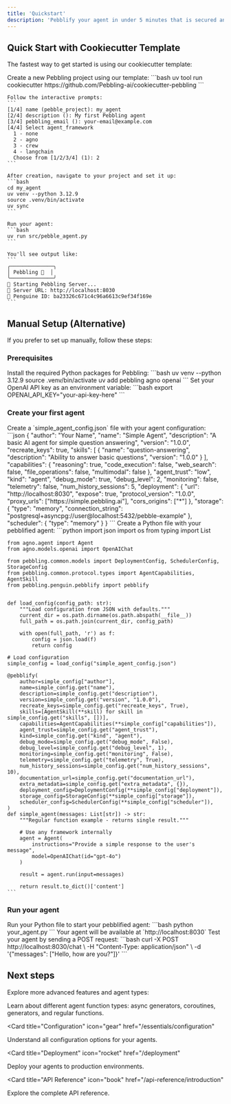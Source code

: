 ```yaml
---
title: 'Quickstart'
description: 'Pebblify your agent in under 5 minutes that is secured and ready to work with other agents.'
---
```


## Quick Start with Cookiecutter Template

The fastest way to get started is using our cookiecutter template:

<AccordionGroup>
  <Accordion icon="cookie-bite" title="Use Cookiecutter Template (Recommended)">
    Create a new Pebbling project using our template:
    ```bash
    uv tool run cookiecutter https://github.com/Pebbling-ai/cookiecutter-pebbling
    ```
    
    Follow the interactive prompts:
    ```
    [1/4] name (pebble_project): my_agent
    [2/4] description (): My first Pebbling agent
    [3/4] pebbling_email (): your-email@example.com
    [4/4] Select agent_framework
      1 - none
      2 - agno
      3 - crew
      4 - langchain
      Choose from [1/2/3/4] (1): 2
    ```
    
    After creation, navigate to your project and set it up:
    ```bash
    cd my_agent
    uv venv --python 3.12.9
    source .venv/bin/activate
    uv sync
    ```
    
    Run your agent:
    ```bash
    uv run src/pebble_agent.py
    ```
    
    You'll see output like:
    ```
    ╭──────────────╮
    │ Pebbling 🐧  │
    ╰──────────────╯
    🚀 Starting Pebbling Server...
    📡 Server URL: http://localhost:8030
    🐧 Penguine ID: ba23326c671c4c96a6613c9ef34f169e
    ```
  </Accordion>
</AccordionGroup>

## Manual Setup (Alternative)

If you prefer to set up manually, follow these steps:

### Prerequisites

<AccordionGroup>
  <Accordion icon="python" title="Install Python dependencies">
    Install the required Python packages for Pebbling:
    ```bash
    uv venv --python 3.12.9
    source .venv/bin/activate
    uv add pebbling agno openai
    ```
  </Accordion>
  <Accordion icon="gear" title="Set up OpenAI API key">
    Set your OpenAI API key as an environment variable:
    ```bash
    export OPENAI_API_KEY="your-api-key-here"
    ```
  </Accordion>
</AccordionGroup>

### Create your first agent

<AccordionGroup>
  <Accordion icon="file-code" title="Create agent configuration">
    Create a `simple_agent_config.json` file with your agent configuration:
    ```json
    {
      "author": "Your Name",
      "name": "Simple Agent",
      "description": "A basic AI agent for simple question answering",
      "version": "1.0.0",
      "recreate_keys": true,
      "skills": [
        {
          "name": "question-answering",
          "description": "Ability to answer basic questions",
          "version": "1.0.0"
        }
      ],
      "capabilities": {
        "reasoning": true,
        "code_execution": false,
        "web_search": false,
        "file_operations": false,
        "multimodal": false
      },
      "agent_trust": "low",
      "kind": "agent",
      "debug_mode": true,
      "debug_level": 2,
      "monitoring": false,
      "telemetry": false,
      "num_history_sessions": 5,
      "deployment": {
        "url": "http://localhost:8030",
        "expose": true,
        "protocol_version": "1.0.0",
        "proxy_urls": ["https://simple.pebbling.ai"],
        "cors_origins": ["*"]
      },
      "storage": {
        "type": "memory",
        "connection_string": "postgresql+asyncpg://user@localhost:5432/pebble-example"
      },
      "scheduler": {
        "type": "memory"
      }
    }
    ```
  </Accordion>
  <Accordion icon="code" title="Create your agent">
    Create a Python file with your pebblified agent:
    ```python
    import json
    import os
    from typing import List

    from agno.agent import Agent
    from agno.models.openai import OpenAIChat

    from pebbling.common.models import DeploymentConfig, SchedulerConfig, StorageConfig
    from pebbling.common.protocol.types import AgentCapabilities, AgentSkill
    from pebbling.penguin.pebblify import pebblify


    def load_config(config_path: str):
        """Load configuration from JSON with defaults."""
        current_dir = os.path.dirname(os.path.abspath(__file__))
        full_path = os.path.join(current_dir, config_path)
        
        with open(full_path, 'r') as f:
            config = json.load(f)
            return config

    # Load configuration
    simple_config = load_config("simple_agent_config.json")

    @pebblify(
        author=simple_config["author"],
        name=simple_config.get("name"),
        description=simple_config.get("description"),
        version=simple_config.get("version", "1.0.0"),
        recreate_keys=simple_config.get("recreate_keys", True),
        skills=[AgentSkill(**skill) for skill in simple_config.get("skills", [])],
        capabilities=AgentCapabilities(**simple_config["capabilities"]),
        agent_trust=simple_config.get("agent_trust"),
        kind=simple_config.get("kind", "agent"),
        debug_mode=simple_config.get("debug_mode", False),
        debug_level=simple_config.get("debug_level", 1),
        monitoring=simple_config.get("monitoring", False),
        telemetry=simple_config.get("telemetry", True),
        num_history_sessions=simple_config.get("num_history_sessions", 10),
        documentation_url=simple_config.get("documentation_url"),
        extra_metadata=simple_config.get("extra_metadata", {}),
        deployment_config=DeploymentConfig(**simple_config["deployment"]),
        storage_config=StorageConfig(**simple_config["storage"]),
        scheduler_config=SchedulerConfig(**simple_config["scheduler"]),
    )
    def simple_agent(messages: List[str]) -> str:
        """Regular function example - returns single result."""
        
        # Use any framework internally
        agent = Agent(
            instructions="Provide a simple response to the user's message",
            model=OpenAIChat(id="gpt-4o")
        )
        
        result = agent.run(input=messages)
        
        return result.to_dict()['content']
    ```
  </Accordion>
</AccordionGroup>

### Run your agent

<AccordionGroup>
  <Accordion icon="play" title="Start your agent">
    Run your Python file to start your pebblified agent:
    ```bash
    python your_agent.py
    ```
    Your agent will be available at `http://localhost:8030`
  </Accordion>
  <Accordion icon="test-tube" title="Test your agent">
    Test your agent by sending a POST request:
    ```bash
    curl -X POST http://localhost:8030/chat \
      -H "Content-Type: application/json" \
      -d '{"messages": ["Hello, how are you?"]}'
    ```
  </Accordion>
</AccordionGroup>

## Next steps

Explore more advanced features and agent types:

<CardGroup>

<Card title="Agent Types" icon="robot" href="/examples/overview">
  Learn about different agent function types: async generators, coroutines, generators, and regular functions.
</Card>

<Card
  title="Configuration"
  icon="gear"
  href="/essentials/configuration"
>
  Understand all configuration options for your agents.
</Card>

<Card
  title="Deployment"
  icon="rocket"
  href="/deployment"
>
  Deploy your agents to production environments.
</Card>

<Card
  title="API Reference"
  icon="book"
  href="/api-reference/introduction"
>
  Explore the complete API reference.
</Card>

</CardGroup>
